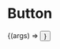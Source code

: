 
<Meta title="Components/Button" component={Button} />

# Button

<ArgsTable of={Button} />

<Canvas>
  <Story
    name="Button Component"
    args={{
      ...Button.defaultProps,
      text: "Button",
      className: "login-button",
    }}
  >
    {(args) => <Button {...args} />}
  </Story>
</Canvas>
